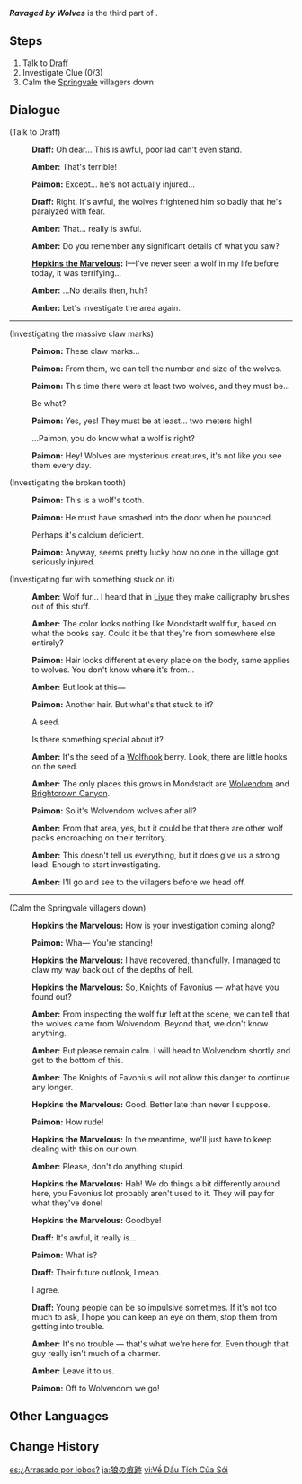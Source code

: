 {{Quest Infobox
|id            = 00453
|image         = Story Quest Ravaged by Wolves.png
|type          = Story
|chapter       = Lupus Minor Chapter
|actNum        = I
|part          = 3
|act           = The Meaning of Lupical
|character     = Razor
|startLocation = [[Springvale]], [[Mondstadt]]
|region        = Mondstadt
|area          = Windwail Highland
|subarea       = Springvale
|prev          = Another Day as an Outrider!
|next          = Fate's Chosen Lupical
|rewards       = Adventure EXP*275;Mora*10,000;Adventurer's Experience*5;Mystic Enhancement Ore*2
|characters    = Amber;Draff;Hopkins the Marvelous;Paimon;Traveler
|voiced        = yes
}}
'''''Ravaged by Wolves''''' is the third part of {{Quest|The Meaning of Lupical}}.

==Steps==
#Talk to [[Draff]]
#Investigate Clue{{Sic|}} (0/3)
#Calm the [[Springvale]] villagers down

==Dialogue==
{{Quest Description|It seems that the "red, burny girl" was not [[Amber]], as you had thought. But you receive news from Amber about wolf pack attacks in [[Drunkard Gorge]]. The wolf pack, the boy, the attacks... things are getting more complicated. This calls for a thorough investigation.}}
{{Dialogue Start}}
;(Talk to Draff)
:{{A|vo rzlq003 1 draff 01.ogg}} '''Draff:''' Oh dear... This is awful, poor lad can't even stand.
:{{A|vo rzlq003 1 ambor 01.ogg}} '''Amber:''' That's terrible!
:{{A|vo rzlq003 1 paimon 01.ogg}} '''Paimon:''' Except... he's not actually injured...
:{{A|vo rzlq003 1 draff 02.ogg}} '''Draff:''' Right. It's awful, the wolves frightened him so badly that he's paralyzed with fear.
:{{A|vo rzlq003 1 ambor 02.ogg}} '''Amber:''' That... really is awful.
:{{A|vo rzlq003 1 ambor 03.ogg}} '''Amber:''' Do you remember any significant details of what you saw?
:{{A|vo rzlq003 1 hopkinsthemarvelous 01.ogg}} '''[[Hopkins the Marvelous]]:''' I&mdash;I've never seen a wolf in my life before today, it was terrifying...
:{{A|vo rzlq003 1 ambor 04.ogg}} '''Amber:''' ...No details then, huh?
:{{A|vo rzlq003 1 ambor 05.ogg}} '''Amber:''' Let's investigate the area again.

----

;(Investigating the massive claw marks)
:{{A|vo rzlq003 2 paimon 01.ogg}} '''Paimon:''' These claw marks...
:{{A|vo rzlq003 2 paimon 02.ogg}} '''Paimon:''' From them, we can tell the number and size of the wolves.
:{{A|vo rzlq003 2 paimon 03.ogg}} '''Paimon:''' This time there were at least two wolves, and they must be...
:{{DIcon}} Be what?
:{{A|vo rzlq003 2 paimon 04.ogg}} '''Paimon:''' Yes, yes! They must be at least... two meters high!
:{{DIcon}} ...Paimon, you do know what a wolf is right?
:{{A|vo rzlq003 2 paimon 05.ogg}} '''Paimon:''' Hey! Wolves are mysterious creatures, it's not like you see them every day.

;(Investigating the broken tooth)
:{{A|vo rzlq003 5 paimon 01.ogg}} '''Paimon:''' This is a wolf's tooth.
:{{A|vo rzlq003 5 paimon 02.ogg}} '''Paimon:''' He must have smashed into the door when he pounced.
:{{DIcon}} Perhaps it's calcium deficient.
:{{A|vo rzlq003 5 paimon 03.ogg}} '''Paimon:''' Anyway, seems pretty lucky how no one in the village got seriously injured.

;(Investigating fur with something stuck on it)
:{{A|vo rzlq003 7 ambor 01.ogg}} '''Amber:''' Wolf fur... I heard that in [[Liyue]] they make calligraphy brushes out of this stuff.
:{{A|vo rzlq003 7 ambor 02.ogg}} '''Amber:''' The color looks nothing like Mondstadt wolf fur, based on what the books say. Could it be that they're from somewhere else entirely?
:{{A|vo rzlq003 7 paimon 01.ogg}} '''Paimon:''' Hair looks different at every place on the body, same applies to wolves. You don't know where it's from...
:{{A|vo rzlq003 7 ambor 03.ogg}} '''Amber:''' But look at this&mdash;
:{{A|vo rzlq003 7 paimon 02.ogg}} '''Paimon:''' Another hair. But what's that stuck to it?
:{{DIcon}} A seed.
:{{DIcon}} Is there something special about it?
:{{A|vo rzlq003 7 ambor 04.ogg}} '''Amber:''' It's the seed of a [[Wolfhook]] berry. Look, there are little hooks on the seed.
:{{A|vo rzlq003 7 ambor 05.ogg}} '''Amber:''' The only places this grows in Mondstadt are [[Wolvendom]] and [[Brightcrown Canyon]].
:{{A|vo rzlq003 7 paimon 03.ogg}} '''Paimon:''' So it's Wolvendom wolves after all?
:{{A|vo rzlq003 7 ambor 06.ogg}} '''Amber:''' From that area, yes, but it could be that there are other wolf packs encroaching on their territory.
:{{A|vo rzlq003 7 ambor 07.ogg}} '''Amber:''' This doesn't tell us everything, but it does give us a strong lead. Enough to start investigating.
:{{A|vo rzlq003 7 ambor 08.ogg}} '''Amber:''' I'll go and see to the villagers before we head off.

----

;(Calm the Springvale villagers down)
:{{A|vo rzlq003 8 hopkinsthemarvelous 01.ogg}} '''Hopkins the Marvelous:''' How is your investigation coming along?
:{{A|vo rzlq003 8 paimon 01.ogg}} '''Paimon:''' Wha&mdash; You're standing!
:{{A|vo rzlq003 8 hopkinsthemarvelous 02.ogg}} '''Hopkins the Marvelous:''' I have recovered, thankfully. I managed to claw my way back out of the depths of hell.
:{{A|vo rzlq003 8 hopkinsthemarvelous 03.ogg}} '''Hopkins the Marvelous:''' So, [[Knights of Favonius]] &mdash; what have you found out?
:{{A|vo rzlq003 8 ambor 01.ogg}} '''Amber:''' From inspecting the wolf fur left at the scene, we can tell that the wolves came from Wolvendom. Beyond that, we don't know anything.
:{{A|vo rzlq003 8 ambor 02.ogg}} '''Amber:''' But please remain calm. I will head to Wolvendom shortly and get to the bottom of this.
:{{A|vo rzlq003 8 ambor 03.ogg}} '''Amber:''' The Knights of Favonius will not allow this danger to continue any longer.
:{{A|vo rzlq003 8 hopkinsthemarvelous 04.ogg}} '''Hopkins the Marvelous:''' Good. Better late than never I suppose.
:{{A|vo rzlq003 8 paimon 02.ogg}} '''Paimon:''' How rude!
:{{A|vo rzlq003 8 hopkinsthemarvelous 05.ogg}} '''Hopkins the Marvelous:''' In the meantime, we'll just have to keep dealing with this on our own.
:{{A|vo rzlq003 8 ambor 04.ogg}} '''Amber:''' Please, don't do anything stupid.
:{{A|vo rzlq003 8 hopkinsthemarvelous 06.ogg}} '''Hopkins the Marvelous:''' Hah! We do things a bit differently around here, you Favonius lot probably aren't used to it. They will pay for what they've done!
:{{A|vo rzlq003 8 hopkinsthemarvelous 07.ogg}} '''Hopkins the Marvelous:''' Goodbye!
:{{A|vo rzlq003 8 draff 01.ogg}} '''Draff:''' It's awful, it really is...
:{{A|vo rzlq003 8 paimon 03.ogg}} '''Paimon:''' What is?
:{{A|vo rzlq003 8 draff 02.ogg}} '''Draff:''' Their future outlook, I mean.
:{{DIcon}} I agree.
:{{A|vo rzlq003 8 draff 03.ogg}} '''Draff:''' Young people can be so impulsive sometimes. If it's not too much to ask, I hope you can keep an eye on them, stop them from getting into trouble.
:{{A|vo rzlq003 8 ambor 05.ogg}} '''Amber:''' It's no trouble &mdash; that's what we're here for. Even though that guy really isn't much of a charmer.
:{{A|vo rzlq003 8 ambor 06.ogg}} '''Amber:''' Leave it to us.
:{{A|vo rzlq003 8 paimon 04.ogg}} '''Paimon:''' Off to Wolvendom we go!
{{Dialogue End}}

==Other Languages==
{{Other Languages
|en      = Ravaged by Wolves
|zhs     = 所谓狼藉
|zhs_rm  = Suǒwèi Lángjí
|zht     = 所謂狼藉
|zht_rm  = Suǒwèi Lángjí
|zh_tl   = So-Called Mess
|ja      = 狼の痕跡
|ja_rm   = Ookami no Konseki
|ja_tl   = Traces of the Wolves
|ko      = 소위 낭자(狼藉)란…
|ko_tl   = So-called Disorder...
|es      = ¿Arrasado por lobos?
|es_tl   = Ravaged by Wolves?
|fr      = Attaque de loups
|fr_tl   = Wolf Attack
|ru      = Так называемый беспорядок
|ru_tl   = So-Called Mess
|th      = สิ่งที่เรียกว่าความยุ่งเหยิง
|th_rm   = 
|th_tl   = 
|vi      = Về Dấu Tích Của Sói
|vi_tl   = 
|de      = Das sogenannte Wolfschaos
|de_tl   = The So-Called Wolfchaos
|id      = Kekacauan yang Disebut-sebut
|id_tl   = Mentioned Chaos
|pt      = Ataque dos Lobos
|pt_tl   = 
|tr      = Kurt Saldırıları
|tr_tl   = 
|it      = Lupi all'attacco
|it_tl   = 
}}

==Change History==
{{Change History|1.0}}

[[es:¿Arrasado por lobos?]]
[[ja:狼の痕跡]]
[[vi:Về Dấu Tích Của Sói]]